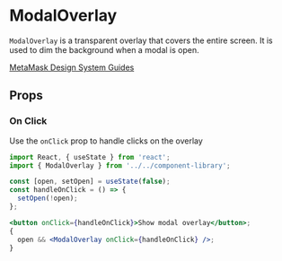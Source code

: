 

# ModalOverlay

`ModalOverlay` is a transparent overlay that covers the entire screen. It is used to dim the background when a modal is open.

[MetaMask Design System Guides](https://www.notion.so/MetaMask-Design-System-Guides-Design-f86ecc914d6b4eb6873a122b83c12940)

<Canvas>
  <Story id="components-componentlibrary-modaloverlay--default-story" />
</Canvas>

## Props

<ArgTypes of={ModalOverlay} />

### On Click

Use the `onClick` prop to handle clicks on the overlay

<Canvas>
  <Story id="components-componentlibrary-modaloverlay--on-click" />
</Canvas>

```jsx
import React, { useState } from 'react';
import { ModalOverlay } from '../../component-library';

const [open, setOpen] = useState(false);
const handleOnClick = () => {
  setOpen(!open);
};

<button onClick={handleOnClick}>Show modal overlay</button>;
{
  open && <ModalOverlay onClick={handleOnClick} />;
}
```
